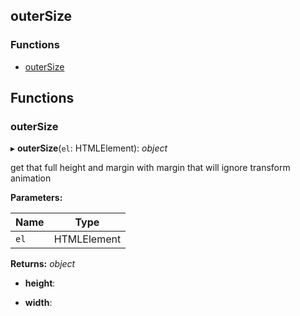 <!-- This file generate automatically, should not modify that directly -->


<Meta title="API Reference/Utils/outerSize" />

## outerSize

### Functions

- [outerSize](#outersize)

## Functions

### outerSize

▸ **outerSize**(`el`: HTMLElement): _object_

get that full height and margin with margin
that will ignore transform animation

**Parameters:**

| Name | Type        |
| ---- | ----------- |
| `el` | HTMLElement |

**Returns:** _object_

- **height**:

- **width**:
